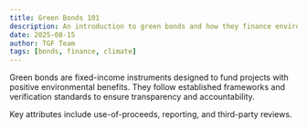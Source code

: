 ```yaml
---
title: Green Bonds 101
description: An introduction to green bonds and how they finance environmental projects.
date: 2025-08-15
author: TGF Team
tags: [bonds, finance, climate]
---
```


Green bonds are fixed-income instruments designed to fund projects with positive environmental benefits.
They follow established frameworks and verification standards to ensure transparency and accountability.

Key attributes include use-of-proceeds, reporting, and third-party reviews.

